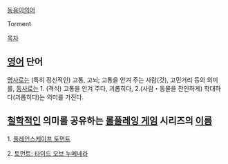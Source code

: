 [[동음이의어]]

Torment

[[목차]]


== [[영어]] 단어 ==
[[명사]]로는 (특히 정신적인) 고통, 고뇌; 고통을 안겨 주는 사람(것), 고민거리 등의 의미를, [[동사]]로는 1. (격식) 고통을 안겨 주다, 괴롭히다, 2.(사람・동물을 잔인하게) 학대하다(괴롭히다)는 의미를 가진다. 

== [[철학]]적인 의미를 공유하는 [[롤플레잉 게임]] 시리즈의 [[이름]] ==

1. [[플레인스케이프 토먼트]]

2.  [[토먼트: 타이드 오브 누메네라]]
